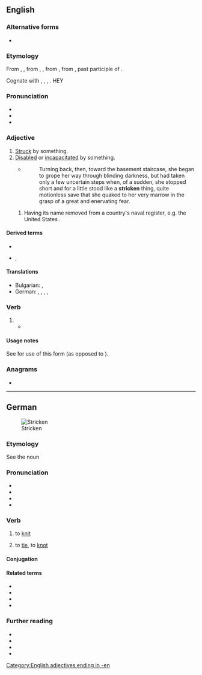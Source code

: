 {{also|Stricken}}
==English==
{{wikipedia}}

===Alternative forms===
* {{alter|en|striken||obsolete}}

===Etymology===
From {{inh|en|enm|striken}}, {{m|enm|ystriken}}, from {{inh|en|ang|stricen}}, {{m|ang|ġestricen}}, from {{inh|en|gmw-pro|*strikan}}, from {{inh|en|gem-pro|*strikanaz}}, past participle of {{der|en|gem-pro|*strīkaną|t=to strike}}.

Cognate with {{cog|stq|strieken}}, {{cog|nl|gestreken}}, {{cog|nds-de|streken}}, {{cog|de|gestrichen}}.
HEY

===Pronunciation===
* {{IPA|en|/ˈstɹɪkən/}}
* {{audio|en|En-us-stricken.ogg|Audio (US)}}
* {{rhymes|en|ɪkən|s=2}}

===Adjective===
{{en-adj}}

# [[struck|Struck]] by something. {{rfex|en}}
# [[disabled|Disabled]] or [[incapacitated]] by something.
#* {{RQ:Vance Nobody|III}}
#*: Turning back, then, toward the basement staircase, she began to grope her way through blinding darkness, but had taken only a few uncertain steps when, of a sudden, she stopped short and for a little stood like a '''stricken''' thing, quite motionless save that she quaked to her very marrow in the grasp of a great and enervating fear.
## {{lb|en|warships}} Having its name removed from a country's naval register, e.g. the United States {{w|Naval Vessel Register}}.

====Derived terms====
* {{l|en|poverty-stricken}}
* {{l|en|terror-stricken}}, {{l|en|terrorstricken}}

====Translations====
{{trans-top|[[struck|Struck]] by something}}
* Bulgarian: {{t+|bg|поразен}}, {{t|bg|връхлетян}}
* German: {{t+|de|ergriffen}}, {{t+|de|heimgesucht}}, {{t+|de|betroffen}}, {{t+|de|verwundet}}, {{t+|de|gedrückt}}
{{trans-mid}}
{{trans-bottom}}

===Verb===
{{head|en|verb form}}

# {{past participle of|en|strike|nocat=1}}
#* {{quote-book|en|year=1913|author=[[w:Robert Barr (writer)|Robert Barr]]
|chapter=4|title=[http://openlibrary.org/works/OL1796924W Lord Stranleigh Abroad]
|passage=Nothing could be more business-like than the construction of the stout dams, and nothing more gently rural than the limpid lakes, with the grand old forest trees marshalled round their margins like a veteran army that had marched down to drink, only to be '''stricken''' motionless at the water’s edge.}}

====Usage notes====
See {{m|enm|strike}} for use of this form (as opposed to {{m|en|struck}}).

===Anagrams===
* {{anagrams|en|a=ceiknrst|Tickners}}

[[Category:English adjectives ending in -en]]

----

==German==
[[File:Albert Anker Sitzende Bäuerin beim Stricken 1904.jpg|thumb|right|Stricken]]

===Etymology===
See the noun {{m|de|Strick|t=cord, rope, line}}

===Pronunciation===
* {{IPA|de|/ˈʃtʁɪkŋ̩/|/ˈʃtʁɪkən/}}
* {{audio|de|De-stricken.ogg|Audio}}
* {{audio|de|De-stricken2.ogg|Audio}}
* {{audio|de|De-at-stricken.ogg|Audio (Austria)}}

===Verb===
{{de-verb}}

# to [[knit]]
#: {{syn|de|lismen|q1=Switzerland}}
# {{lb|de|now|rare|or|figurative}} to [[tie]], to [[knot]]

====Conjugation====
{{de-conj}}

====Related terms====
* {{l|de|Strick}}
* {{l|de|verstricken}}
* {{l|de|bestricken}}
* {{l|de|umstricken}}

===Further reading===
* {{R:DWDS}}
* {{R:UniLeipzig}}
* {{R:Duden}}
* {{pedia|lang=de}}